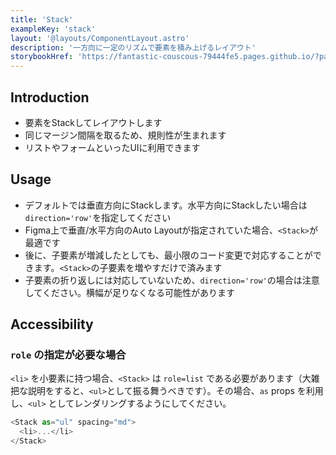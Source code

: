 ```yaml
---
title: 'Stack'
exampleKey: 'stack'
layout: '@layouts/ComponentLayout.astro'
description: '一方向に一定のリズムで要素を積み上げるレイアウト'
storybookHref: 'https://fantastic-couscous-79444fe5.pages.github.io/?path=/docs/stories-stack--docs'
---
```


## Introduction

- 要素をStackしてレイアウトします
- 同じマージン間隔を取るため、規則性が生まれます
- リストやフォームといったUIに利用できます

## Usage

- デフォルトでは垂直方向にStackします。水平方向にStackしたい場合は`direction='row'`を指定してください
- Figma上で垂直/水平方向のAuto Layoutが指定されていた場合、`<Stack>`が最適です
- 後に、子要素が増減したとしても、最小限のコード変更で対応することができます。`<Stack>`の子要素を増やすだけで済みます
- 子要素の折り返しには対応していないため、`direction='row'`の場合は注意してください。横幅が足りなくなる可能性があります

## Accessibility

### `role` の指定が必要な場合

`<li>` を小要素に持つ場合、`<Stack>` は `role=list` である必要があります（大雑把な説明をすると、`<ul>`として振る舞うべきです）。その場合、`as` props を利用し、`<ul>` としてレンダリングするようにしてください。

```js
<Stack as="ul" spacing="md">
  <li>...</li>
</Stack>
```
